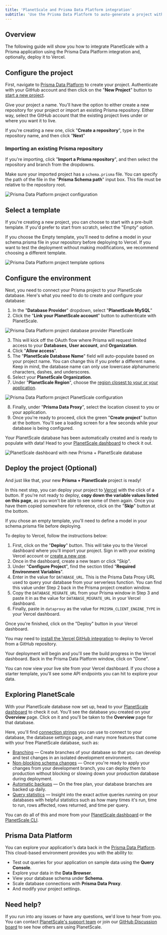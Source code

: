 ```yaml
---
title: 'PlanetScale and Prisma Data Platform integration'
subtitle: 'Use the Prisma Data Platform to auto-generate a project with Prisma and PlanetScale and deploy it to Vercel.'
---
```


## Overview

The following guide will show you how to integrate PlanetScale with a Prisma application using the Prisma Data Platform integration and, optionally, deploy it to Vercel.

## Configure the project

First, navigate to [Prisma Data Platform](https://cloud.prisma.io/projects/) to create your project. Authenticate with your GitHub account and then click on the "**New Project**" button to [start a new project](https://cloud.prisma.io/projects/create).

Give your project a name. You'll have the option to either create a new repository for your project or import an existing Prisma repository. Either way, select the GitHub account that the existing project lives under or where you want it to live.

If you're creating a new one, click "**Create a repository**", type in the repository name, and then click "**Next**"

### Importing an existing Prisma repository

If you're importing, click "**Import a Prisma repository**", and then select the repository and branch from the dropdowns.

Make sure your imported project has a `schema.prisma` file. You can specify the path of the file in the "**Prisma Schema path**" input box. This file must be relative to the repository root.

![Prisma Data Platform project configuration](/img/docs/prisma-cloud-configuration.png)

## Select a template

If you're creating a new project, you can choose to start with a pre-built template. If you'd prefer to start from scratch, select the "Empty" option.

<InfoBlock type="note">
  If you choose the Empty template, you'll need to define a model in your <inlineCode>schema.prisma</inlineCode> file in your repository before deploying to Vercel. If you want to test the deployment without making modifications, we recommend choosing a different template.
</InfoBlock>

![Prisma Data Platform project template options](/img/docs/prisma-cloud-templates.png)

## Configure the environment

Next, you need to connect your Prisma project to your PlanetScale database. Here's what you need to do to create and configure your database:

1. In the "**Database Provider**" dropdown, select "**PlanetScale MySQL**"
2. Click the "**Link your PlanetScale account**" button to authenticate with PlanetScale.

![Prisma Data Platform project database provider PlanetScale](/img/docs/prisma-planetscale-login.png)

3. This will kick off the OAuth flow where Prisma will request limited access to your **Databases**, **User account**, and **Organization**.
4. Click "**Allow access**".
5. The "**PlanetScale Database Name**" field will auto-populate based on your project name. You can change this if you prefer a different name. Keep in mind, the database name can only use lowercase alphanumeric characters, dashes, and underscores.
6. Select your **PlanetScale Organization**.
7. Under "**PlanetScale Region**", choose the [region closest to your or your application](https://docs.planetscale.com/concepts/regions).

![Prisma Data Platform project PlanetScale configuration](/img/docs/prisma-planetscale-configuration.png)

8. Finally, under "**Prisma Data Proxy**", select the location closest to you or your application.
9. Once you're ready to proceed, click the green "**Create project**" button at the bottom. You'll see a loading screen for a few seconds while your database is being configured.

Your PlanetScale database has been automatically created and is ready to populate with data! Head to your [PlanetScale dashboard](https://app.planetscale.com/) to check it out.

![PlanetScale dashboard with new Prisma + PlanetScale database](/img/docs/prisma-planetscale-database.png)

## Deploy the project (Optional)

And just like that, your new **Prisma + PlanetScale** project is ready!

In this next step, you can deploy your project to [Vercel](https://vercel.com) with the click of a button. If you're not ready to deploy, **copy down the variable values listed on this page**, as you won't be able to see some of them again. Once you have them copied somewhere for reference, click on the "**Skip**" button at the bottom.

<InfoBlock type="note">
  If you chose an empty template, you'll need to define a model in your <inlineCode>schema.prisma</inlineCode> file before deploying.
</InfoBlock>

To deploy to Vercel, follow the instructions below:

1. First, click on the "**Deploy**" button. This will take you to the Vercel dashboard where you'll import your project. Sign in with your existing Vercel account or [create a new one](https://vercel.com/signup).
2. Once in the dashboard, create a new team or click "Skip".
3. Under "**Configure Project**", find the section titled "**Required Environment Variables**".
4. Enter in the value for `DATABASE_URL`. This is the Prisma Data Proxy URL used to query your database from your serverless function. You can find this value under Step 2 back in the Prisma project creation window.
5. Copy the `DATABASE_MIGRATE_URL` from your Prisma window in Step 3 and paste it in as the value for `DATABASE_MIGRATE_URL` in your Vercel dashboard.
6. Finally, paste in `dataproxy` as the value for `PRISMA_CLIENT_ENGINE_TYPE` in your Vercel dashboard.

Once you're finished, click on the "Deploy" button in your Vercel dashboard.

<InfoBlock type="note">
  You may need to <a href="https://github.com/apps/vercel">install the Vercel GitHub integration</a> to deploy to Vercel from a GitHub repository.
</InfoBlock>

Your deployment will begin and you'll see the build progress in the Vercel dashboard. Back in the Prisma Data Platform window, click on "Done".

You can now view your live site from your Vercel dashboard. If you chose a starter template, you'll see some API endpoints you can hit to explore your data.

## Exploring PlanetScale

With your PlanetScale database now set up, head to your [PlanetScale dashboard](https://app.planetscale.com/) to check it out. You'll see the database you created on your **Overview** page. Click on it and you'll be taken to the **Overview** page for that database.

Here, you'll find [connection strings](https://docs.planetscale.com/concepts/connection-strings) you can use to connect to your database, the database settings page, and many more features that come with your free PlanetScale database, such as:

- [Branching](/concepts/branching) &mdash; Create branches of your database so that you can develop and test changes in an isolated development environment.
- [Non-blocking schema changes](/concepts/nonblocking-schema-changes) &mdash; Once you're ready to apply your changes from your development branch, you can deploy them to production without blocking or slowing down your production database during deployment.
- [Automatic backups](/concepts/back-up-and-restore) &mdash; On the free plan, your database branches are backed up daily.
- [Query statistics](/concepts/query-statistics) &mdash; Insight into the exact active queries running on your databases with helpful statistics such as how many times it's run, time to run, rows affected, rows returned, and time per query. 

You can do all of this and more from your [PlanetScale dashboard](https://app.planetscale.com) or the [PlanetScale CLI](https://planetscale.com/cli).

## Prisma Data Platform

You can explore your application's data back in the [Prisma Data Platform](https://www.prisma.io/docs/concepts/components/prisma-data-platform). This cloud-based environment provides you with the ability to:

- Test out queries for your application on sample data using the **Query Console**.
- Explore your data in the **Data Browser**.
- View your database schema under **Schema**.
- Scale database connections with **Prisma Data Proxy**.
- And modify your project settings.

## Need help?

If you run into any issues or have any questions, we'd love to hear from you. You can contact [PlanetScale's support team](https://www.planetscale.com/support) or join our [GitHub Discussion board](https://github.com/planetscale/beta/discussions) to see how others are using PlanetScale.